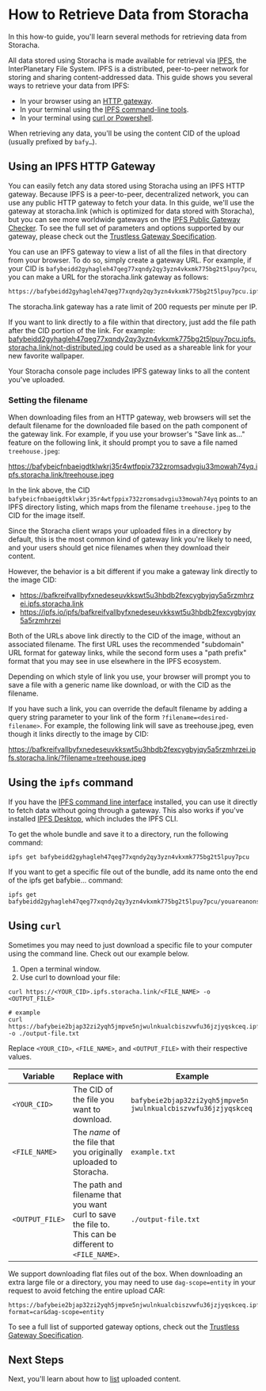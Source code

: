 
# How to Retrieve Data from Storacha

In this how-to guide, you'll learn several methods for retrieving data from Storacha.

All data stored using Storacha is made available for retrieval via [IPFS](https://ipfs.io/), the InterPlanetary File System. IPFS is a distributed, peer-to-peer network for storing and sharing content-addressed data. This guide shows you several ways to retrieve your data from IPFS:

- In your browser using an [HTTP gateway](/how-to/retrieve/#using-an-ipfs-http-gateway).
- In your terminal using the [IPFS command-line tools](/how-to/retrieve/#using-the-ipfs-command-line).
- In your terminal using [curl or Powershell](/how-to/retrieve/#using-curl-or-powershell).

When retrieving any data, you'll be using the content CID of the upload (usually prefixed by `bafy…`).

## Using an IPFS HTTP Gateway

You can easily fetch any data stored using Storacha using an IPFS HTTP gateway. Because IPFS is a peer-to-peer, decentralized network, you can use any public HTTP gateway to fetch your data. In this guide, we'll use the gateway at storacha.link (which is optimized for data stored with Storacha), but you can see more worldwide gateways on the [IPFS Public Gateway Checker](https://ipfs.github.io/public-gateway-checker/). To see the full set of parameters and options supported by our gateway, please check out the [Trustless Gateway Specification](https://specs.ipfs.tech/http-gateways/trustless-gateway/#http-request).

You can use an IPFS gateway to view a list of all the files in that directory from your browser. To do so, simply create a gateway URL. For example, if your CID is `bafybeidd2gyhagleh47qeg77xqndy2qy3yzn4vkxmk775bg2t5lpuy7pcu`, you can make a URL for the storacha.link gateway as follows:

```sh
https://bafybeidd2gyhagleh47qeg77xqndy2qy3yzn4vkxmk775bg2t5lpuy7pcu.ipfs.storacha.link/
```

<Callout>
  The storacha.link gateway has a rate limit of 200 requests per minute per IP.
</Callout>

If you want to link directly to a file within that directory, just add the file path after the CID portion of the link. For example: [bafybeidd2gyhagleh47qeg77xqndy2qy3yzn4vkxmk775bg2t5lpuy7pcu.ipfs.storacha.link/not-distributed.jpg](https://bafybeidd2gyhagleh47qeg77xqndy2qy3yzn4vkxmk775bg2t5lpuy7pcu.ipfs.storacha.link/not-distributed.jpg) could be used as a shareable link for your new favorite wallpaper.

<Callout>
  Your Storacha console page includes IPFS gateway links to all the content you've uploaded.
</Callout>

### Setting the filename

When downloading files from an HTTP gateway, web browsers will set the default filename for the downloaded file based on the path component of the gateway link. For example, if you use your browser's "Save link as..." feature on the following link, it should prompt you to save a file named `treehouse.jpeg`:

https://bafybeicfnbaeigdtklwkrj35r4wtfppix732zromsadvgiu33mowah74yq.ipfs.storacha.link/treehouse.jpeg

In the link above, the CID `bafybeicfnbaeigdtklwkrj35r4wtfppix732zromsadvgiu33mowah74yq` points to an IPFS directory listing, which maps from the filename `treehouse.jpeg` to the CID for the image itself.

Since the Storacha client wraps your uploaded files in a directory by default, this is the most common kind of gateway link you're likely to need, and your users should get nice filenames when they download their content.

However, the behavior is a bit different if you make a gateway link directly to the image CID:

- https://bafkreifvallbyfxnedeseuvkkswt5u3hbdb2fexcygbyjqy5a5rzmhrzei.ipfs.storacha.link
- https://ipfs.io/ipfs/bafkreifvallbyfxnedeseuvkkswt5u3hbdb2fexcygbyjqy5a5rzmhrzei

Both of the URLs above link directly to the CID of the image, without an associated filename. The first URL uses the recommended "subdomain" URL format for gateway links, while the second form uses a "path prefix" format that you may see in use elsewhere in the IPFS ecosystem.

Depending on which style of link you use, your browser will prompt you to save a file with a generic name like download, or with the CID as the filename.

If you have such a link, you can override the default filename by adding a query string parameter to your link of the form `?filename=<desired-filename>`. For example, the following link will save as treehouse.jpeg, even though it links directly to the image by CID:

https://bafkreifvallbyfxnedeseuvkkswt5u3hbdb2fexcygbyjqy5a5rzmhrzei.ipfs.storacha.link/?filename=treehouse.jpeg

## Using the `ipfs` command

If you have the [IPFS command line interface](https://docs.ipfs.io/how-to/command-line-quick-start/) installed, you can use it directly to fetch data without going through a gateway. This also works if you've installed [IPFS Desktop](https://docs.ipfs.io/install/ipfs-desktop/), which includes the IPFS CLI.

To get the whole bundle and save it to a directory, run the following command:

```shell
ipfs get bafybeidd2gyhagleh47qeg77xqndy2qy3yzn4vkxmk775bg2t5lpuy7pcu
```

If you want to get a specific file out of the bundle, add its name onto the end of the ipfs get bafybie... command:

```shell
ipfs get bafybeidd2gyhagleh47qeg77xqndy2qy3yzn4vkxmk775bg2t5lpuy7pcu/youareanonsense.jpg
```

## Using `curl`

Sometimes you may need to just download a specific file to your computer using the command line. Check out our example below.

1. Open a terminal window.
2. Use curl to download your file:

```shell
curl https://<YOUR_CID>.ipfs.storacha.link/<FILE_NAME> -o <OUTPUT_FILE>

# example
curl https://bafybeie2bjap32zi2yqh5jmpve5njwulnkualcbiszvwfu36jzjyqskceq.ipfs.storacha.link/example.txt -o ./output-file.txt
```

Replace `<YOUR_CID>`, `<FILE_NAME>`, and `<OUTPUT_FILE>` with their respective values.

| Variable | Replace with | Example |
| --- | --- | --- |
| `<YOUR_CID>` | The CID of the file you want to download. | `bafybeie2bjap32zi2yqh5jmpve5n jwulnkualcbiszvwfu36jzjyqskceq` |
| `<FILE_NAME>` | The _name_ of the file that you originally uploaded to Storacha. | `example.txt` |
| `<OUTPUT_FILE>` | The path and filename that you want curl to save the file to. This can be different to `<FILE_NAME>`. | `./output-file.txt` |

We support downloading flat files out of the box. When downloading an extra large file or a directory, you may need to use `dag-scope=entity` in your request to avoid fetching the entire upload CAR:

```shell
https://bafybeie2bjap32zi2yqh5jmpve5njwulnkualcbiszvwfu36jzjyqskceq.ipfs.storacha.link/?format=car&dag-scope=entity
```

To see a full list of supported gateway options, check out the [Trustless Gateway Specification](https://specs.ipfs.tech/http-gateways/trustless-gateway/#http-request).

## Next Steps

Next, you'll learn about how to [list](/how-to/list/) uploaded content.
